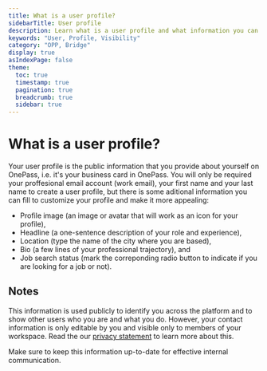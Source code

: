 ```yaml
---
title: What is a user profile?
sidebarTitle: User profile
description: Learn what is a user profile and what information you can fill to customize it.
keywords: "User, Profile, Visibility"
category: "OPP, Bridge"
display: true
asIndexPage: false
theme: 
  toc: true
  timestamp: true
  pagination: true
  breadcrumb: true
  sidebar: true
---
```



# What is a user profile?

Your user profile is the public information that you provide about yourself on OnePass, i.e. it's your business card in OnePass. You will only be required your proffesional email account (work email), your first name and your last name to create a user profile, but there is some aditional information you can fill to customize your profile and make it more appealing:

- Profile image (an image or avatar that will work as an icon for your profile),  
- Headline (a one-sentence description of your role and experience),  
- Location (type the name of the city where you are based),  
- Bio (a few lines of your professional trajectory), and  
- Job search status (mark the correponding radio button to indicate if you are looking for a job or not).

## Notes  

This information is used publicly to identify you across the platform and to show other users who you are and what you do. However, your contact information is only editable by you and visible only to members of your workspace. Read the our [privacy statement](https://getonepass.eu/trust/privacy) to learn more about this.  

Make sure to keep this information up-to-date for effective internal communication.  
